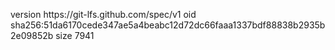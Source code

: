 version https://git-lfs.github.com/spec/v1
oid sha256:51da6170cede347ae5a4beabc12d72dc66faaa1337bdf88838b2935b2e09852b
size 7941
